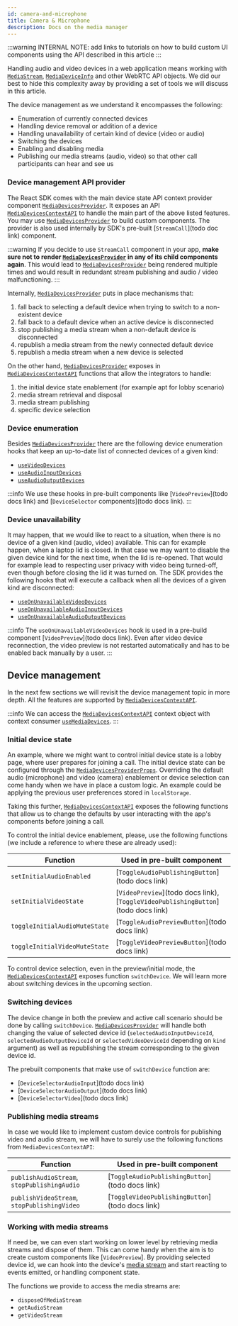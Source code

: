 ```yaml
---
id: camera-and-microphone
title: Camera & Microphone
description: Docs on the media manager
---
```

:::warning
INTERNAL NOTE: add links to tutorials on how to build custom UI components using the API described in this article
:::

Handling audio and video devices in a web application means working with [`MediaStream`](https://developer.mozilla.org/en-US/docs/Web/API/MediaStream), [`MediaDeviceInfo`](https://developer.mozilla.org/en-US/docs/Web/API/MediaDeviceInfo) and other WebRTC API objects. We did our best to hide this complexity away by providing a set of tools we will discuss in this article.

The device management as we understand it encompasses the following:

- Enumeration of currently connected devices
- Handling device removal or addition of a device
- Handling unavailability of certain kind of device (video or audio)
- Switching the devices
- Enabling and disabling media
- Publishing our media streams (audio, video) so that other call participants can hear and see us

### Device management API provider

The React SDK comes with the main device state API context provider component [`MediaDevicesProvider`](../../call-engine/hooks-and-contexts#mediadevicesprovider). It exposes an API [`MediaDevicesContextAPI`](../../call-engine/hooks-and-contexts#mediadevicescontextapi) to handle the main part of the above listed features. You may use [`MediaDevicesProvider`](../../call-engine/hooks-and-contexts/#mediadevicesprovider) to build custom components. The provider is also used internally by SDK's pre-built [`StreamCall`](todo doc link) component.

:::warning
If you decide to use `StreamCall` component in your app, **make sure not to render [`MediaDevicesProvider`](../../call-engine/hooks-and-contexts/#mediadevicesprovider) in any of its child components again**. This would lead to [`MediaDevicesProvider`](../../call-engine/hooks-and-contexts/#mediadevicesprovider) being rendered multiple times and would result in redundant stream publishing and audio / video malfunctioning.
:::

Internally, [`MediaDevicesProvider`](../../call-engine/hooks-and-contexts/#mediadevicesprovider) puts in place mechanisms that:
1. fall back to selecting a default device when trying to switch to a non-existent device
2. fall back to a default device when an active device is disconnected
3. stop publishing a media stream when a non-default device is disconnected
4. republish a media stream from the newly connected default device
5. republish a media stream when a new device is selected

On the other hand, [`MediaDevicesProvider`](../../call-engine/hooks-and-contexts/#mediadevicesprovider) exposes in [`MediaDevicesContextAPI`](../../call-engine/hooks-and-contexts#mediadevicescontextapi) functions that allow the integrators to handle:
1. the initial device state enablement (for example apt for lobby scenario)
2. media stream retrieval and disposal
3. media stream publishing
4. specific device selection



### Device enumeration
Besides [`MediaDevicesProvider`](../../call-engine/hooks-and-contexts/#mediadevicesprovider) there are the following device enumeration hooks that keep an up-to-date list of connected devices of a given kind:

- [`useVideoDevices`](../../call-engine/hooks-and-contexts#usevideodevices)
- [`useAudioInputDevices`](../../call-engine/hooks-and-contexts#useaudioinputdevices)
- [`useAudioOutputDevices`](../../call-engine/hooks-and-contexts#useaudiooutputdevices)

:::info
We use these hooks in pre-built components like [`VideoPreview`](todo docs link) and [`DeviceSelector` components](todo docs link).
:::

### Device unavailability
It may happen, that we would like to react to a situation, when there is no device of a given kind (audio, video) available. This can for example happen, when a laptop lid is closed. In that case we may want to disable the given device kind for the next time, when the lid is re-opened. That would for example lead to respecting user privacy with video being turned-off, even though before closing the lid it was turned on. The SDK provides the following hooks that will execute a callback when all the devices of a given kind are disconnected:

- [`useOnUnavailableVideoDevices`](../../call-engine/hooks-and-contexts#useonunavailablevideodevices)
- [`useOnUnavailableAudioInputDevices`](../../call-engine/hooks-and-contexts#useonunavailableaudioinputdevices)
- [`useOnUnavailableAudioOutputDevices`](../../call-engine/hooks-and-contexts#useonunavailableaudiooutputdvices)

:::info
The `useOnUnavailableVideoDevices` hook is used in a pre-build component [`VideoPreview`](todo docs link). Even after video device reconnection, the video preview is not restarted automatically and has to be enabled back manually by a user.
:::

## Device management
In the next few  sections we will revisit the device management topic in more depth. All the features are supported by [`MediaDevicesContextAPI`](../../call-engine/hooks-and-contexts#mediadevicescontextapi).

:::info
We can access the [`MediaDevicesContextAPI`](../../call-engine/hooks-and-contexts#mediadevicescontextapi) context object with context consumer [`useMediaDevices`](../../call-engine/hooks-and-contexts#usemediadevices).
:::

### Initial device state
An example, where we might want to control initial device state is a lobby page, where user prepares for joining a call. The initial device state can be configured through the [`MediaDevicesProviderProps`](../../call-engine/hooks-and-contexts/#mediadevicesproviderprops). Overriding the default audio (microphone) and video (camera) enablement or device selection can come handy when we have in place a custom logic. An example could be applying the previous user preferences stored in `localStorage`.

Taking this further, [`MediaDevicesContextAPI`](../../call-engine/hooks-and-contexts#mediadevicescontextapi) exposes the following functions that allow us to change the defaults by user interacting with the app's components before joining a call.

To control the initial device enablement, please, use the following functions (we include a reference to where these are already used):

| Function | Used in pre-built component |
|----------|-----------------------------|
| `setInitialAudioEnabled` | [`ToggleAudioPublishingButton`](todo docs link) |
| `setInitialVideoState` | [`VideoPreview`](todo docs link), [`ToggleVideoPublishingButton`](todo docs link) |
| `toggleInitialAudioMuteState` | [`ToggleAudioPreviewButton`](todo docs link) |
| `toggleInitialVideoMuteState` | [`ToggleVideoPreviewButton`](todo docs link) |


To control device selection, even in the preview/initial mode, the [`MediaDevicesContextAPI`](../../call-engine/hooks-and-contexts#mediadevicescontextapi) exposes function `switchDevice`. We will learn more about switching devices in the upcoming section.

### Switching devices
The device change in both the preview and active call scenario should be done by calling `switchDevice`. [`MediaDevicesProvider`](../../call-engine/hooks-and-contexts/#mediadevicesprovider) will handle both changing the value of selected device id (`selectedAudioInputDeviceId`, `selectedAudioOutputDeviceId` or `selectedVideoDeviceId` depending on `kind` argument) as well as republishing the stream corresponding to the given device id.

The prebuilt components that make use of `switchDevice` function are:
- [`DeviceSelectorAudioInput`](todo docs link)
- [`DeviceSelectorAudioOutput`](todo docs link)
- [`DeviceSelectorVideo`](todo docs link)

### Publishing media streams
In case we would like to implement custom device controls for publishing video and audio stream, we will have to surely use the following functions from `MediaDevicesContextAPI`:

| Function | Used in pre-built component |
|----------|-----------------------------|
| `publishAudioStream`, `stopPublishingAudio` | [`ToggleAudioPublishingButton`](todo docs link) |
| `publishVideoStream`, `stopPublishingVideo` | [`ToggleVideoPublishingButton`](todo docs link) |


### Working with media streams
If need be, we can even start working on lower level by retrieving media streams and dispose of them. This can come handy when the aim is to create custom components like [`VideoPreview`]. By providing selected device id, we can hook into the device's [media stream](https://developer.mozilla.org/en-US/docs/Web/API/MediaStream) and start reacting to events emitted, or handling component state.

The functions we provide to access the media streams are:

- `disposeOfMediaStream`
- `getAudioStream`
- `getVideoStream`
